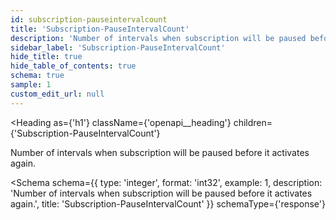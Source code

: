 ```yaml
---
id: subscription-pauseintervalcount
title: 'Subscription-PauseIntervalCount'
description: 'Number of intervals when subscription will be paused before it activates again.'
sidebar_label: 'Subscription-PauseIntervalCount'
hide_title: true
hide_table_of_contents: true
schema: true
sample: 1
custom_edit_url: null
---
```



<Heading
  as={'h1'}
  className={'openapi__heading'}
  children={'Subscription-PauseIntervalCount'}
></Heading>

Number of intervals when subscription will be paused before it activates again.

<Schema
  schema={{
    type: 'integer',
    format: 'int32',
    example: 1,
    description: 'Number of intervals when subscription will be paused before it activates again.',
    title: 'Subscription-PauseIntervalCount'
  }}
  schemaType={'response'}
></Schema>
